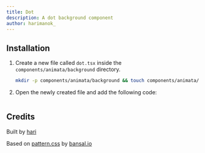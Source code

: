 ```yaml
---
title: Dot
description: A dot background component
author: harimanok_
---
```


<ComponentPreview name="background-dot--docs" />

## Installation

1. Create a new file called `dot.tsx` inside the `components/animata/background` directory.

   ```bash
   mkdir -p components/animata/background && touch components/animata/background/dot.tsx
   ```

2. Open the newly created file and add the following code:

   ```jsx file=<rootDir>/animata/background/dot.tsx

   ```

## Credits

Built by [hari](https://github.com/hari)

Based on [pattern.css](https://bansal.io/pattern-css) by [bansal.io](https://bansal.io/)
